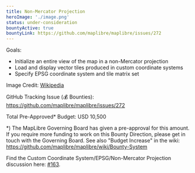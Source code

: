 ```yaml
---
title: Non-Mercator Projection
heroImage: './image.png'
status: under-consideration
bountyActive: true
bountyLink: https://github.com/maplibre/maplibre/issues/272
---
```


Goals:

- Initialize an entire view of the map in a non-Mercator projection
- Load and display vector tiles produced in custom coordinate systems
- Specify EPSG coordinate system and tile matrix set

Image Credit: <a href="https://upload.wikimedia.org/wikipedia/commons/f/fa/Mercator-proj.png">Wikipedia</a>

GitHub Tracking Issue (💰 Bounties): https://github.com/maplibre/maplibre/issues/272

Total Pre-Approved\* Budget: USD 10,500

\*) The MapLibre Governing Board has given a pre-approval for this amount. If you require more funding to work on this Bounty Direction, please get in touch with the Governing Board. See also "Budget Increase" in the wiki: https://github.com/maplibre/maplibre/wiki/Bounty-System

Find the Custom Coordinate System/EPSG/Non-Mercator Projection discussion here: [#163](https://github.com/maplibre/maplibre/discussions/163).
